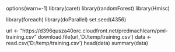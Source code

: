options(warn=-1)
library(caret)
library(randomForest)
library(Hmisc)

library(foreach)
library(doParallel)
set.seed(4356)

url <- "https://d396qusza40orc.cloudfront.net/predmachlearn/pml-training.csv"
download.file(url,'D:/temp/training.csv')
data <- read.csv('D:/temp/training.csv')
head(data)
summary(data)
